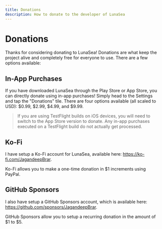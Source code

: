 ```yaml
---
title: Donations
description: How to donate to the developer of LunaSea
---
```


# Donations

Thanks for considering donating to LunaSea! Donations are what keep the project alive and completely free for everyone to use. There are a few options available:

## In-App Purchases

If you have downloaded LunaSea through the Play Store or App Store, you can directly donate using in-app purchases! Simply head to the Settings and tap the "Donations" tile. There are four options available (all scaled to USD): $0.99, $2.99, $4.99, and $9.99.

> If you are using TestFlight builds on iOS devices, you will need to switch to the App Store version to donate. Any in-app purchases executed on a TestFlight build do not actually get processed.

## Ko-Fi

I have setup a Ko-Fi account for LunaSea, available here: https://ko-fi.com/JagandeepBrar.

Ko-Fi allows you to make a one-time donation in $1 increments using PayPal.

## GitHub Sponsors

I also have setup a GitHub Sponsors account, which is available here: https://github.com/sponsors/JagandeepBrar.

GitHub Sponsors allow you to setup a recurring donation in the amount of $1 to $5.
